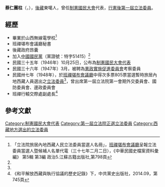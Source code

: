 {{Infobox Officeholder
|姓名=蔡仁團柱
|圖像=File:蔡仁團柱.PNG
|圖像大小=200px
|圖像說明=  
| 字       = 
| 號       = 
| 別名     = 
| 出生名   = 
| 出生日期 = 1903年？月？日
| 出生地點 = 
| 逝世日期 = ？年？月？日
| 逝世地點 = 
| 死因     = 
| 墓地     = 
| 墓地座標 = 
| 籍貫     = 後藏東噶
| 國籍     = 
| 公民權   = 
| 政黨     = 
| 其他政黨 = 
| 身高     = 
| 配偶     = 
| 伴侶     = 
| 兒女     = 
| 父母     = 
| 親屬     = 
| 居住地   = 
| 學歷     = 
| 母校     = 
| 職業     = 
| 專業     = 
| 知名原因 = 
| 著作     = 
| 宗教信仰 = 
| 獲獎     = 
| 簽名     = [[File:國民大會代表、立法委員蔡仁團柱的簽章.PNG|thumb]]
| 腳註     = 
}}
'''蔡仁團柱'''（{{bo|z=ཚེ་རིང་དོན་གྲུབ་|w=tshe ring don grub|t=Tséring Döndrup}}，{{bd|1903年||？年||catIdx=蔡}}），[[後藏|後藏]]東噶人，曾任[[制憲國民大會|制憲國民大會]]代表，[[第1屆中華民國立法委員|行憲後第一屆立法委員]]。

== 經歷 ==  
* 畢業於山西無線電學校<ref name="中華民國史檔案資料彙編">「立法院旅居內地西藏人民立法委員當選人名冊」，[[班禪堪布會議廳|班禪堪布會議廳]]呈報立法委員當選人暨候補人名單代電（三十七年二月二日），《中華民國史檔案資料彙編》 第5輯 第3編 政治5.江蘇古籍出版社,第798頁</ref>  
* 班禪堪布會議廳秘書
* 後藏政府昂囊 
* 加入[[中國國民黨|中國國民黨]]（黨證號：特字51415）<ref name="中華民國史檔案資料彙編" /> 
* 民國三十五年（1946年）10月25日，公布為[[制憲國民大會代表|制憲國民大會代表]] 
* 民國三十六年（1947年）3月，被聘為[[憲政實施促進委員會|憲政實施促進委員會]]考察委員 
* 民國卅七年（1948年），於[[班禪堪布會議廳|班禪堪布會議廳]]中得次多票805票當選暫時旅居內地西藏人員選出之[[第1屆中華民國立法委員|立法委員]]<ref name="中華民國史檔案資料彙編" />，曾出席第一屆立法院第一會期外交委員會、國防委員會、邊政委員會
*  班禪行轅交際處副處長<ref>《和平解放西藏與執行協議的歷史記錄》下，中共黨史出版社，2014.09，第745頁</ref>

== 參考文獻 ==
{{reflist}}
{{中華民國第一屆立法委員}}
[[Category:制憲國民大會代表|Category:制憲國民大會代表]] 
[[Category:第一屆立法院正選立法委員|Category:第一屆立法院正選立法委員]]
[[Category:西藏地方選出的立法委員|Category:西藏地方選出的立法委員]]